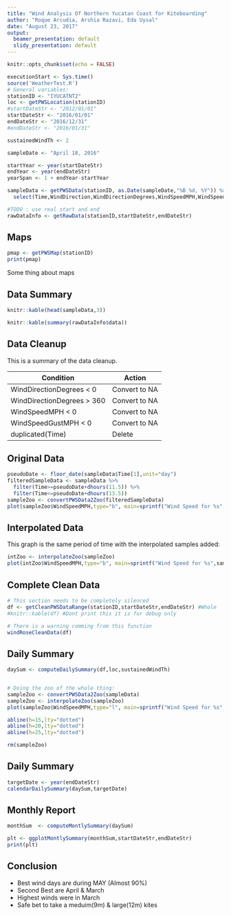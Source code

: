```yaml
---
title: "Wind Analysis Of Northern Yucatan Coast for Kiteboarding"
author: "Roque Arcudia, Arshia Razavi, Eda Uysal"
date: "August 23, 2017"
output:
  beamer_presentation: default
  slidy_presentation: default
---
```


```r
knitr::opts_chunk$set(echo = FALSE)

executionStart <- Sys.time()
source('WeatherTest.R')
# General variables:
stationID <- "IYUCATNT2"
loc <- getPWSLocation(stationID)
#startDateStr <- "2012/01/01"
startDateStr <- "2016/01/01"
endDateStr <- "2016/12/31"
#endDateStr <- "2016/01/31"

sustainedWindTh <- 2

sampleDate <- "April 18, 2016"

startYear <- year(startDateStr)
endYear <- year(endDateStr)
yearSpan <- 1 + endYear-startYear 

sampleData <- getPWSData(stationID, as.Date(sampleDate,"%B %d, %Y")) %>%
  select(Time,WindDirection,WindDirectionDegrees,WindSpeedMPH,WindSpeedGustMPH)

#TODO : use real start and end
rawDataInfo <- getRawData(stationID,startDateStr,endDateStr)

```
## Maps

```r
pmap <- getPWSMap(stationID)
print(pmap)
```
Some thing about maps

## Data Summary

```r
knitr::kable(head(sampleData,3))
```

```r
knitr::kable(summary(rawDataInfo$data))
```

## Data Cleanup
This is a summary of the data cleanup.

Condition                  | Action
---------------------------|--------------
WindDirectionDegrees < 0   | Convert to NA
WindDirectionDegrees > 360 | Convert to NA
WindSpeedMPH < 0           | Convert to NA
WindSpeedGustMPH < 0       | Convert to NA
duplicated(Time)           | Delete

## Original Data

```r
pseudoDate <- floor_date(sampleData$Time[1],unit="day")
filteredSampleData <- sampleData %>%
  filter(Time>=pseudoDate+dhours(11.5)) %>%
  filter(Time<=pseudoDate+dhours(13.5))
sampleZoo <- convertPWSData2Zoo(filteredSampleData)
plot(sampleZoo$WindSpeedMPH,type="b", main=sprintf("Wind Speed for %s",sampleDate), sub="Extract", xlab="Time", ylab="Wind Speed (MPH)")
```

## Interpolated Data

This graph is the same period of time with the interpolated samples added:

```r
intZoo <- interpolateZoo(sampleZoo)
plot(intZoo$WindSpeedMPH,type="b", main=sprintf("Wind Speed for %s",sampleDate), sub="Interpolated", xlab="Time", ylab="Wind Speed (MPH)")

```

## Complete Clean Data 


```r
# This section needs to be completely silenced
df <- getCleanPWSDataRange(stationID,startDateStr,endDateStr) #Whole
#knitr::kable(df) #Dont print this it is for debug only
```


```r
# There is a warning comming from this function
windRoseCleanData(df)

```

## Daily Summary

```r
daySum <- computeDailySummary(df,loc,sustainedWindTh)


# Doing the zoo of the whole thing:
sampleZoo <- convertPWSData2Zoo(sampleData)
sampleZoo <- interpolateZoo(sampleZoo)
plot(sampleZoo$WindSpeedMPH,type="l", main=sprintf("Wind Speed for %s",sampleDate), xlab="Time", ylab="Wind Speed (MPH)")

abline(h=15,lty="dotted")
abline(h=20,lty="dotted")
abline(h=25,lty="dotted")

rm(sampleZoo)
```

## Daily Summary

```r

targetDate <- year(endDateStr)
calendarDailySummary(daySum,targetDate)

```

## Monthly Report

```r
monthSum  <- computeMontlySummary(daySum)

plt <- ggplotMontlySummary(monthSum,startDateStr,endDateStr)
print(plt)
```

## Conclusion

- Best wind days are during MAY (Almost 90%)
- Second Best are April & March
- Highest winds were in March
- Safe bet to take a meduim(9m) & large(12m) kites 


